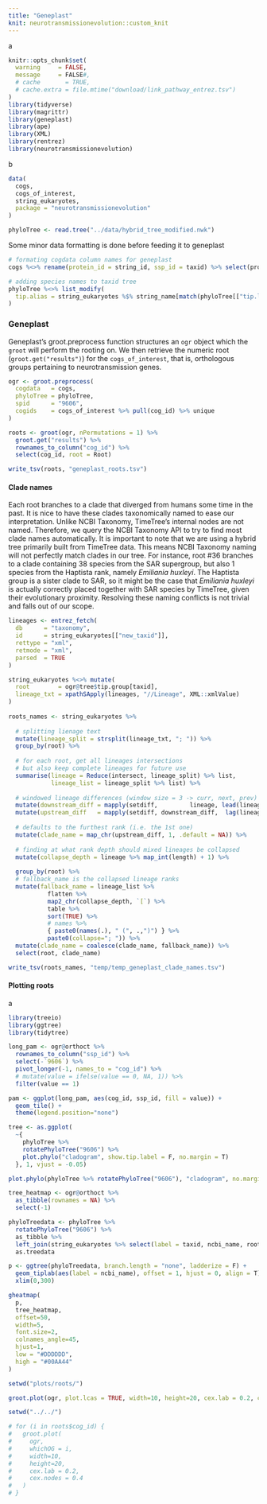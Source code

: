 ```yaml
---
title: "Geneplast"
knit: neurotransmissionevolution::custom_knit
---
```

a
```r
knitr::opts_chunk$set(
  warning     = FALSE,
  message     = FALSE#,
  # cache       = TRUE,
  # cache.extra = file.mtime("download/link_pathway_entrez.tsv")
)
library(tidyverse)
library(magrittr)
library(geneplast)
library(ape)
library(XML)
library(rentrez)
library(neurotransmissionevolution)
```
b
```r
data(
  cogs,
  cogs_of_interest,
  string_eukaryotes,
  package = "neurotransmissionevolution"
)

phyloTree <- read.tree("../data/hybrid_tree_modified.nwk")
```

Some minor data formatting is done before feeding it to geneplast
```r
# formating cogdata column names for geneplast
cogs %<>% rename(protein_id = string_id, ssp_id = taxid) %>% select(protein_id, ssp_id, cog_id)

# adding species names to taxid tree
phyloTree %<>% list_modify(
  tip.alias = string_eukaryotes %$% string_name[match(phyloTree[["tip.label"]], taxid)]
)
```

### Geneplast
Geneplast's groot.preprocess function structures an `ogr` object which the `groot` will perform the rooting on.
We then retrieve the numeric root (`groot.get("results")`) for the `cogs_of_interest`, that is, orthologous groups pertaining to neurotransmission genes.
```r
ogr <- groot.preprocess(
  cogdata   = cogs,
  phyloTree = phyloTree,
  spid      = "9606",
  cogids    = cogs_of_interest %>% pull(cog_id) %>% unique
)

roots <- groot(ogr, nPermutations = 1) %>%
  groot.get("results") %>%
  rownames_to_column("cog_id") %>%
  select(cog_id, root = Root)

write_tsv(roots, "geneplast_roots.tsv")
```


#### Clade names
Each root branches to a clade that diverged from humans some time in the past. It is nice to have these clades taxonomically named to ease our interpretation. Unlike NCBI Taxonomy, TimeTree's internal nodes are not named. Therefore, we query the NCBI Taxonomy API to try to find most clade names automatically. It is important to note that we are using a hybrid tree primarily built from TimeTree data. This means NCBI Taxonomy naming will not perfectly match clades in our tree. For instance, root #36 branches to a clade containing 38 species from the SAR supergroup, but also 1 species from the Haptista rank, namely _Emiliania huxleyi_. The Haptista group is a sister clade to SAR, so it might be the case that _Emiliania huxleyi_ is actually correctly placed together with SAR species by TimeTree, given their evolutionary proximity. Resolving these naming conflicts is not trivial and falls out of our scope.
```r
lineages <- entrez_fetch(
  db      = "taxonomy",
  id      = string_eukaryotes[["new_taxid"]],
  rettype = "xml",
  retmode = "xml",
  parsed  = TRUE
)

string_eukaryotes %<>% mutate(
  root        = ogr@tree$tip.group[taxid],
  lineage_txt = xpathSApply(lineages, "//Lineage", XML::xmlValue)
)
  
roots_names <- string_eukaryotes %>%
  
  # splitting lienage text
  mutate(lineage_split = strsplit(lineage_txt, "; ")) %>%
  group_by(root) %>%
  
  # for each root, get all lineages intersections
  # but also keep complete lineages for future use
  summarise(lineage = Reduce(intersect, lineage_split) %>% list,
            lineage_list = lineage_split %>% list) %>%
  
  # windowed lineage differences (window size = 3 -> curr, next, prev)
  mutate(downstream_diff = mapply(setdiff,         lineage, lead(lineage))) %>%
  mutate(upstream_diff   = mapply(setdiff, downstream_diff,  lag(lineage))) %>%
  
  # defaults to the furthest rank (i.e. the 1st one)
  mutate(clade_name = map_chr(upstream_diff, 1, .default = NA)) %>%
  
  # finding at what rank depth should mixed lineages be collapsed
  mutate(collapse_depth = lineage %>% map_int(length) + 1) %>%
  
  group_by(root) %>%
  # fallback_name is the collapsed lineage ranks
  mutate(fallback_name = lineage_list %>%
           flatten %>%
           map2_chr(collapse_depth, `[`) %>%
           table %>%
           sort(TRUE) %>%
           # names %>%
           { paste0(names(.), " (", .,")") } %>%
           paste0(collapse="; ")) %>%
  mutate(clade_name = coalesce(clade_name, fallback_name)) %>%
  select(root, clade_name)

write_tsv(roots_names, "temp/temp_geneplast_clade_names.tsv")
```

#### Plotting roots
a
```r
library(treeio)
library(ggtree)
library(tidytree)
```
```r
long_pam <- ogr@orthoct %>%
  rownames_to_column("ssp_id") %>%
  select(-`9606`) %>%
  pivot_longer(-1, names_to = "cog_id") %>%
  # mutate(value = ifelse(value == 0, NA, 1)) %>%
  filter(value == 1)

pam <- ggplot(long_pam, aes(cog_id, ssp_id, fill = value)) +
  geom_tile() +
  theme(legend.position="none")

tree <- as.ggplot(
  ~{
    phyloTree %>%
    rotatePhyloTree("9606") %>%
    plot.phylo("cladogram", show.tip.label = F, no.margin = T)
  }, 1, vjust = -0.05)

plot.phylo(phyloTree %>% rotatePhyloTree("9606"), "cladogram", no.margin = T)

tree_heatmap <- ogr@orthoct %>%
  as_tibble(rownames = NA) %>%
  select(-1)

phyloTreedata <- phyloTree %>%
  rotatePhyloTree("9606") %>%
  as_tibble %>%
  left_join(string_eukaryotes %>% select(label = taxid, ncbi_name, root)) %>%
  as.treedata

p <- ggtree(phyloTreedata, branch.length = "none", ladderize = F) +
  geom_tiplab(aes(label = ncbi_name), offset = 1, hjust = 0, align = T) +
  xlim(0,300)

gheatmap(
  p,
  tree_heatmap,
  offset=50,
  width=5,
  font.size=2,
  colnames_angle=45,
  hjust=1,
  low = "#DDDDDD",
  high = "#00AA44"
)
```


```r
setwd("plots/roots/")

groot.plot(ogr, plot.lcas = TRUE, width=10, height=20, cex.lab = 0.2, cex.nodes = 0.4)

setwd("../../")

# for (i in roots$cog_id) {
#   groot.plot(
#     ogr, 
#     whichOG = i, 
#     width=10, 
#     height=20, 
#     cex.lab = 0.2, 
#     cex.nodes = 0.4
#   )
# }
```

